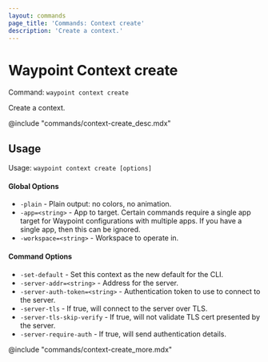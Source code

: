 ```yaml
---
layout: commands
page_title: 'Commands: Context create'
description: 'Create a context.'
---
```


# Waypoint Context create

Command: `waypoint context create`

Create a context.

@include "commands/context-create_desc.mdx"

## Usage

Usage: `waypoint context create [options]`

#### Global Options

- `-plain` - Plain output: no colors, no animation.
- `-app=<string>` - App to target. Certain commands require a single app target for Waypoint configurations with multiple apps. If you have a single app, then this can be ignored.
- `-workspace=<string>` - Workspace to operate in.

#### Command Options

- `-set-default` - Set this context as the new default for the CLI.
- `-server-addr=<string>` - Address for the server.
- `-server-auth-token=<string>` - Authentication token to use to connect to the server.
- `-server-tls` - If true, will connect to the server over TLS.
- `-server-tls-skip-verify` - If true, will not validate TLS cert presented by the server.
- `-server-require-auth` - If true, will send authentication details.

@include "commands/context-create_more.mdx"
